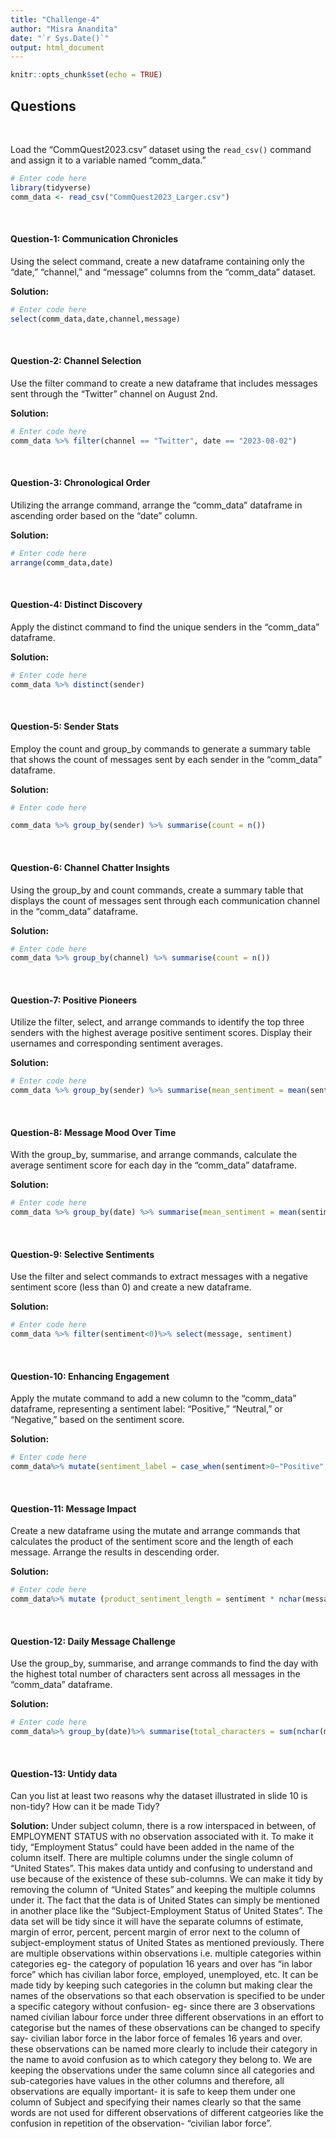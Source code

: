 ```yaml
---
title: "Challenge-4"
author: "Misra Anandita"
date: "`r Sys.Date()`"
output: html_document
---
```


```r
knitr::opts_chunk$set(echo = TRUE)
```

<style>
p.comment {
background-color: #DBDBDB;
padding: 10px;
border: 1px solid black;
margin-left: 25px;
border-radius: 5px;
font-style: italic;
}

</style>

## Questions
<br>

Load the "CommQuest2023.csv" dataset using the `read_csv()` command and assign it to a variable named "comm_data." 

```r
# Enter code here
library(tidyverse)
comm_data <- read_csv("CommQuest2023_Larger.csv")
```
<br>


#### Question-1: Communication Chronicles

Using the select command, create a new dataframe containing only the "date," "channel," and "message" columns from the "comm_data" dataset.

**Solution:**

```r
# Enter code here
select(comm_data,date,channel,message)
```
<br>

#### Question-2: Channel Selection

Use the filter command to create a new dataframe that includes messages sent through the "Twitter" channel on August 2nd.

**Solution:**

```r
# Enter code here
comm_data %>% filter(channel == "Twitter", date == "2023-08-02")
```
<br>

#### Question-3: Chronological Order

Utilizing the arrange command, arrange the "comm_data" dataframe in ascending order based on the "date" column.

**Solution:**

```r
# Enter code here
arrange(comm_data,date)
```
<br>

#### Question-4: Distinct Discovery

Apply the distinct command to find the unique senders in the "comm_data" dataframe.

**Solution:**

```r
# Enter code here
comm_data %>% distinct(sender)
```
<br>

#### Question-5: Sender Stats

Employ the count and group_by commands to generate a summary table that shows the count of messages sent by each sender in the "comm_data" dataframe.

**Solution:**

```r
# Enter code here

comm_data %>% group_by(sender) %>% summarise(count = n())
```
<br>

#### Question-6: Channel Chatter Insights

Using the group_by and count commands, create a summary table that displays the count of messages sent through each communication channel in the "comm_data" dataframe.

**Solution:**

```r
# Enter code here
comm_data %>% group_by(channel) %>% summarise(count = n())

```
<br>

#### Question-7: Positive Pioneers

Utilize the filter, select, and arrange commands to identify the top three senders with the highest average positive sentiment scores. Display their usernames and corresponding sentiment averages.

**Solution:**

```r
# Enter code here
comm_data %>% group_by(sender) %>% summarise(mean_sentiment = mean(sentiment)) %>% arrange(desc(mean_sentiment)) %>% ungroup() %>% select(sender, mean_sentiment) %>% slice(1:3)
```
<br>

#### Question-8: Message Mood Over Time

With the group_by, summarise, and arrange commands, calculate the average sentiment score for each day in the "comm_data" dataframe.

**Solution:**

```r
# Enter code here
comm_data %>% group_by(date) %>% summarise(mean_sentiment = mean(sentiment)) %>% arrange(date)
```
<br>

#### Question-9: Selective Sentiments

Use the filter and select commands to extract messages with a negative sentiment score (less than 0) and create a new dataframe.

**Solution:**

```r
# Enter code here
comm_data %>% filter(sentiment<0)%>% select(message, sentiment)
```
<br>

#### Question-10: Enhancing Engagement

Apply the mutate command to add a new column to the "comm_data" dataframe, representing a sentiment label: "Positive," "Neutral," or "Negative," based on the sentiment score.

**Solution:**

```r
# Enter code here
comm_data%>% mutate(sentiment_label = case_when(sentiment>0~"Positive", sentiment<0~"Negative", sentiment == 0~"Neutral"))
```
<br>

#### Question-11: Message Impact

Create a new dataframe using the mutate and arrange commands that calculates the product of the sentiment score and the length of each message. Arrange the results in descending order.

**Solution:**

```r
# Enter code here
comm_data%>% mutate (product_sentiment_length = sentiment * nchar(message)) %>% arrange(desc(product_sentiment_length))
```
<br>

#### Question-12: Daily Message Challenge

Use the group_by, summarise, and arrange commands to find the day with the highest total number of characters sent across all messages in the "comm_data" dataframe.

**Solution:**

```r
# Enter code here
comm_data%>% group_by(date)%>% summarise(total_characters = sum(nchar(message)))%>% arrange(desc(total_characters))%>% slice(1)
```
<br>

#### Question-13: Untidy data

Can you list at least two reasons why the dataset illustrated in slide 10 is non-tidy? How can it be made Tidy?

**Solution:** Under subject column, there is a row interspaced in between, of EMPLOYMENT STATUS with no observation associated with it. To make it tidy, "Employment Status" could have been added in the name of the column itself. There are multiple columns under the single column of "United States". This makes data untidy and confusing to understand and use because of the existence of these sub-columns. We can make it tidy by removing the column of "United States" and keeping the multiple columns under it. The fact that the data is of United States can simply be mentioned in another place like the "Subject-Employment Status of United States". The data set will be tidy since it will have the separate columns of estimate, margin of error, percent, percent margin of error next to the column of subject-employment status of United States as mentioned previously. There are multiple observations within observations i.e.  multiple categories within categories eg- the category of population 16 years and over has "in labor force" which has civilian labor force, employed, unemployed, etc. It can be made tidy by keeping such categories in the column but making clear the names of the observations so that each observation is specified to be under a specific category without confusion- eg- since there are 3 observations named civilian labour force under three different observations in an effort to categorise but the names of these observations can be changed to specify say- civilian labor force in the labor force of females 16 years and over. these observations can be named more clearly to include their category in the name to avoid confusion as to which category they belong to. We are keeping the observations under the same column since all categories and sub-categories have values in the other columns and therefore, all observations are equally important- it is safe to keep them under one column of Subject and specifying their names clearly so that the same words are not used for different observations of different catgeories like the confusion in repetition of the observation- "civilian labor force". 